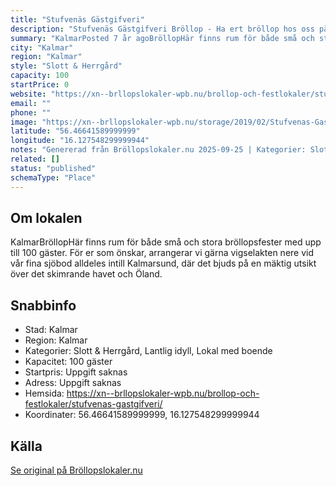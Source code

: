 ```yaml
---
title: "Stufvenäs Gästgifveri"
description: "Stufvenäs Gästgifveri Bröllop - Ha ert bröllop hos oss på Stufvenäs Gästgifveri. Se vår fina Bröllopslokal. Skicka gärna en förfrågan så hjälper vi Er!"
summary: "KalmarPosted 7 år agoBröllopHär finns rum för både små och stora bröllopsfester med upp till 100 gäster. För er som önskar, arrangerar vi gärna vigselakten nere vid vår fina sjöbod alldeles intill…"
city: "Kalmar"
region: "Kalmar"
style: "Slott & Herrgård"
capacity: 100
startPrice: 0
website: "https://xn--brllopslokaler-wpb.nu/brollop-och-festlokaler/stufvenas-gastgifveri/"
email: ""
phone: ""
image: "https://xn--brllopslokaler-wpb.nu/storage/2019/02/Stufvenas-Gastgifveri-brollop-brollopslokal-festlokal.webp"
latitude: "56.46641589999999"
longitude: "16.127548299999944"
notes: "Genererad från Bröllopslokaler.nu 2025-09-25 | Kategorier: Slott & Herrgård, Lantlig idyll, Lokal med boende"
related: []
status: "published"
schemaType: "Place"
---
```


## Om lokalen

KalmarBröllopHär finns rum för både små och stora bröllopsfester med upp till 100 gäster. För er som önskar, arrangerar vi gärna vigselakten nere vid vår fina sjöbod alldeles intill Kalmarsund, där det bjuds på en mäktig utsikt över det skimrande havet och Öland.

## Snabbinfo

- Stad: Kalmar
- Region: Kalmar
- Kategorier: Slott & Herrgård, Lantlig idyll, Lokal med boende
- Kapacitet: 100 gäster
- Startpris: Uppgift saknas
- Adress: Uppgift saknas
- Hemsida: https://xn--brllopslokaler-wpb.nu/brollop-och-festlokaler/stufvenas-gastgifveri/
- Koordinater: 56.46641589999999, 16.127548299999944

## Källa

[Se original på Bröllopslokaler.nu](https://xn--brllopslokaler-wpb.nu/brollop-och-festlokaler/stufvenas-gastgifveri/)
